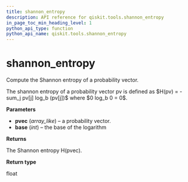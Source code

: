 ```yaml
---
title: shannon_entropy
description: API reference for qiskit.tools.shannon_entropy
in_page_toc_min_heading_level: 1
python_api_type: function
python_api_name: qiskit.tools.shannon_entropy
---
```


# shannon\_entropy

<Function id="qiskit.tools.shannon_entropy" isDedicatedPage={true} github="https://github.com/qiskit/qiskit/tree/stable/0.14/qiskit/tools/qi/qi.py" signature="shannon_entropy(pvec, base=2)">
  Compute the Shannon entropy of a probability vector.

  The shannon entropy of a probability vector pv is defined as \$H(pv) = - sum\_j pv\[j] log\_b (pv\[j])\$ where \$0 log\_b 0 = 0\$.

  **Parameters**

  *   **pvec** (*array\_like*) – a probability vector.
  *   **base** (*int*) – the base of the logarithm

  **Returns**

  The Shannon entropy H(pvec).

  **Return type**

  float
</Function>

